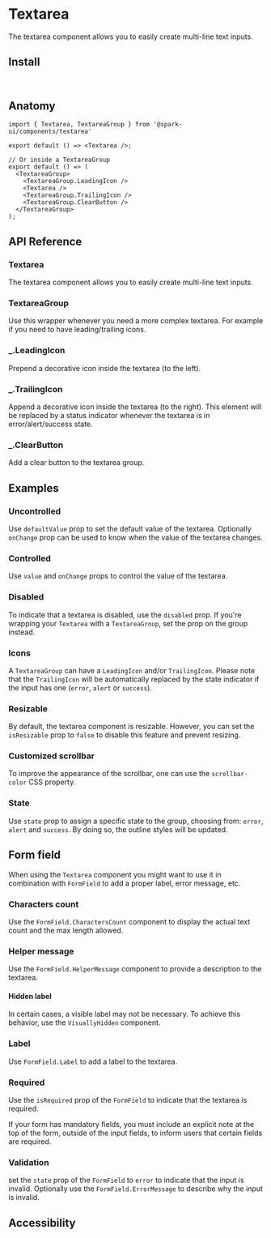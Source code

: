 


<Meta of={stories} />

# Textarea

The textarea component allows you to easily create multi-line text inputs.

<Canvas of={stories.Default} />

## Install

```sh
npm install @spark-ui/components
```

## Anatomy

```tsx
import { Textarea, TextareaGroup } from '@spark-ui/components/textarea'

export default () => <Textarea />;

// Or inside a TextareaGroup
export default () => (
  <TextareaGroup>
    <TextareaGroup.LeadingIcon />
    <Textarea />
    <TextareaGroup.TrailingIcon />
    <TextareaGroup.ClearButton />
  </TextareaGroup>
);
```

## API Reference

### Textarea

The textarea component allows you to easily create multi-line text inputs.

<ArgTypes of={Textarea} />


### TextareaGroup

Use this wrapper whenever you need a more complex textarea. For example if you need to have leading/trailing icons.

<ArgTypes of={TextareaGroup} />


### _.LeadingIcon

Prepend a decorative icon inside the textarea (to the left).

<ArgTypes of={TextareaGroup.LeadingIcon} />


### _.TrailingIcon

Append a decorative icon inside the textarea (to the right). This element will be replaced by a status indicator whenever the textarea is in error/alert/success state.

<ArgTypes of={TextareaGroup.TrailingIcon} />


### _.ClearButton

Add a clear button to the textarea group.

<ArgTypes of={TextareaGroup.ClearButton} />

## Examples

### Uncontrolled

Use `defaultValue` prop to set the default value of the textarea. Optionally `onChange` prop can be used to know when the value of the textarea changes.

<Canvas of={stories.Uncontrolled} />

### Controlled

Use `value` and `onChange` props to control the value of the textarea.

<Canvas of={stories.Controlled} />

### Disabled

To indicate that a textarea is disabled, use the `disabled` prop. If you're wrapping your `Textarea` with a `TextareaGroup`, set the prop on the group instead.

<Canvas of={stories.Disabled} />

### Icons

A `TextareaGroup` can have a `LeadingIcon` and/or `TrailingIcon`. Please note that the `TrailingIcon` will be automatically replaced by the state indicator if the input has one (`error`, `alert` or `success`).

<Canvas of={stories.Icon} />

### Resizable

By default, the textarea component is resizable. However, you can set the `isResizable` prop to `false` to disable this feature and prevent resizing.

<Canvas of={stories.Resizable} />

### Customized scrollbar

To improve the appearance of the scrollbar, one can use the `scrollbar-color` CSS property.

<Canvas of={stories.CustomizedScrollbar} />

### State

Use `state` prop to assign a specific state to the group, choosing from: `error`, `alert` and `success`. By doing so, the outline styles will be updated.

<Canvas of={stories.State} />

## Form field

When using the `Textarea` component you might want to use it in combination with `FormField` to add a proper label, error message, etc.

### Characters count

Use the `FormField.CharactersCount` component to display the actual text count and the max length allowed.

<Canvas of={stories.FieldCharactersCount} />

### Helper message

Use the `FormField.HelperMessage` component to provide a description to the textarea.

<Canvas of={stories.FieldHelperMessage} />

#### Hidden label

In certain cases, a visible label may not be necessary. To achieve this behavior, use the `VisuallyHidden` component.

<Canvas of={stories.FieldHiddenLabel} />

### Label

Use `FormField.Label` to add a label to the textarea.

<Canvas of={stories.FieldLabel} />

### Required

Use the `isRequired` prop of the `FormField` to indicate that the textarea is required.

<Callout kind="warning">
  If your form has mandatory fields, you must include an explicit note at the top of the form, outside of the input fields, to inform users that certain fields are required.
</Callout>

<Canvas of={stories.FieldRequired} />

### Validation

set the `state` prop of the `FormField` to `error` to indicate that the input is invalid. Optionally use the `FormField.ErrorMessage` to describe why the input is invalid.

<Canvas of={stories.FieldInvalid} />

## Accessibility

<A11yReport of="textarea" />
